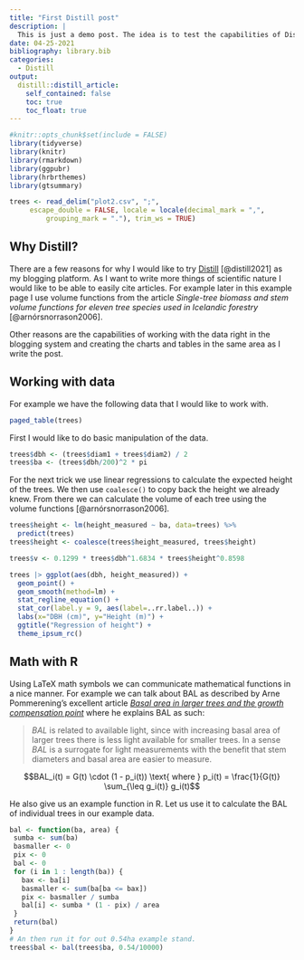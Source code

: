 ```yaml
---
title: "First Distill post"
description: |
  This is just a demo post. The idea is to test the capabilities of Distill as a blogging platform. In this post I am just trying out a few capabilities of Distill and how well it is suited to the kinds of things I would like to write about. Amongst other things. However, time will tell on how well I can focus on writing articles here.
date: 04-25-2021
bibliography: library.bib
categories:
  - Distill
output:
  distill::distill_article:
    self_contained: false
    toc: true
    toc_float: true
---
```


```r
#knitr::opts_chunk$set(include = FALSE)
library(tidyverse)
library(knitr)
library(rmarkdown)
library(ggpubr)
library(hrbrthemes)
library(gtsummary)

trees <- read_delim("plot2.csv", ";", 
     escape_double = FALSE, locale = locale(decimal_mark = ",", 
         grouping_mark = "."), trim_ws = TRUE)
```

## Why Distill?

There are a few reasons for why I would like to try [Distill](https://rstudio.github.io/distill) [@distill2021] as my blogging platform. As I want to write more things of scientific nature I would like to be able to easily cite articles. For example later in this example page I use volume functions from the article *Single-tree biomass and stem volume functions for eleven tree species used in Icelandic forestry* [@arnórsnorrason2006].

Other reasons are the capabilities of working with the data right in the blogging system and creating the charts and tables in the same area as I write the post.

## Working with data

For example we have the following data that I would like to work with.

```r
paged_table(trees)
```

First I would like to do basic manipulation of the data.

```r
trees$dbh <- (trees$diam1 + trees$diam2) / 2
trees$ba <- (trees$dbh/200)^2 * pi
```

For the next trick we use linear regressions to calculate the expected height of the trees. We then use `coalesce()` to copy back the height we already knew. From there we can calculate the volume of each tree using the volume functions [@arnórsnorrason2006].

```r
trees$height <- lm(height_measured ~ ba, data=trees) %>% 
  predict(trees)
trees$height <- coalesce(trees$height_measured, trees$height)

trees$v <- 0.1299 * trees$dbh^1.6834 * trees$height^0.8598
```


```r
trees |> ggplot(aes(dbh, height_measured)) + 
  geom_point() +
  geom_smooth(method=lm) +
  stat_regline_equation() +
  stat_cor(label.y = 9, aes(label=..rr.label..)) +
  labs(x="DBH (cm)", y="Height (m)") +
  ggtitle("Regression of height") +
  theme_ipsum_rc()
```

## Math with R

Using LaTeX math symbols we can communicate mathematical functions in a nice manner. For example we can talk about BAL as described by Arne Pommerening's excellent article *[Basal area in larger trees and the growth compensation point](https://blogg.slu.se/forest-biometrics/2017/05/26/basal-area-in-larger-trees-and-the-growth-compensation-point/)* where he explains BAL as such:

> _BAL_ is related to available light, since with increasing basal area of larger trees there is less light available for smaller trees. In a sense _BAL_ is a surrogate for light measurements with the benefit that stem diameters and basal area are easier to measure.

$$BAL_i(t) = G(t) \cdot (1 - p_i(t)) \text{ where } p_i(t) = \frac{1}{G(t)} \sum_{\leq g_i(t)} g_i(t)$$

He also give us an example function in R. Let us use it to calculate the BAL of individual trees in our example data.

```r
bal <- function(ba, area) {
 sumba <- sum(ba)
 basmaller <- 0
 pix <- 0
 bal <- 0
 for (i in 1 : length(ba)) {
   bax <- ba[i]
   basmaller <- sum(ba[ba <= bax])
   pix <- basmaller / sumba
   bal[i] <- sumba * (1 - pix) / area
 }
 return(bal)
}
# An then run it for out 0.54ha example stand.
trees$bal <- bal(trees$ba, 0.54/10000)
```

